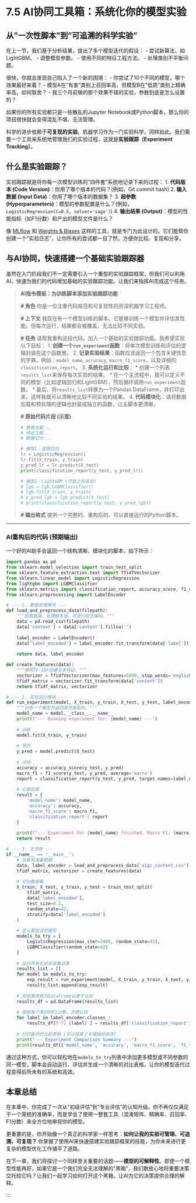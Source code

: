 # 7.5 AI协同工具箱：系统化你的模型实验

::: {.callout-caution title="AI协同工具箱：系统化你的模型实验" icon="fas fa-toolbox"}

## 从"一次性脚本"到"可追溯的科学实验"

在上一节，我们基于分析结果，提出了多个模型迭代的假设：
-   尝试新算法，如LightGBM。
-   调整模型参数。
-   使用不同的特征工程方法。
-   处理类别不平衡问题。

很快，你就会发现自己陷入了一个新的困境：
-   你尝试了10个不同的模型，哪个效果最好来着？
-   模型A在"有害"类别上召回率高，但模型B在"低质"类别上精确率高，如何取舍？
-   我三个月前做的那个效果不错的实验，参数到底是怎么设置的？

如果你的所有实验都只是一些散乱的Jupyter Notebook或Python脚本，那么你的项目很快就会变得混乱不堪、无法管理。

科学的进步依赖于**可复现的实验**。机器学习作为一门实验科学，同样如此。我们需要一个工具来系统地管理我们的实验过程，这就是**实验跟踪（Experiment Tracking）**。

## 什么是实验跟踪？

实验跟踪就是将你每一次模型训练的"四件套"系统地记录下来的过程：
1.  **代码版本 (Code Version)**：你用了哪个版本的代码？(例如，Git commit hash)
2.  **输入数据 (Input Data)**：你用了哪个版本的数据集？
3.  **超参数 (Hyperparameters)**：模型的参数配置是什么？(例如，`LogisticRegression(C=0.5, solver='saga')`)
4.  **输出结果 (Output)**：模型的性能指标（如F1分数）和产出的模型文件是什么？

像 [MLflow](https://mlflow.org/) 和 [Weights & Biases](https://wandb.ai/) 这样的工具，就是专门为此设计的。它们能帮你创建一个"实验日志"，让你所有的尝试都一目了然，方便你比较、复现和分享。

## 与AI协同，快速搭建一个基础实验跟踪器

虽然在入门阶段我们不一定需要引入一个重型的实验跟踪框架，但我们可以利用AI，快速为我们的代码增加基础的实验跟踪功能。让我们来指挥AI完成这个任务。

> **AI指令模板：为训练脚本添加实验跟踪功能**
>
> **# 角色**
> 你是一位注重代码规范和可复现性的资深机器学习工程师。
>
> **# 上下文**
> 我现在有一个模型训练的脚本。它能够训练一个模型并评估其性能。但每次运行，结果都会被覆盖，无法比较不同实验。
>
> **# 任务**
> 请帮我重构这段代码，加入一个基础的实验跟踪功能。我希望实现以下目标：
> 1.  **创建一个`run_experiment`函数**：将单次模型训练和评估的逻辑封装在这个函数里。
> 2.  **记录实验结果**：函数应该返回一个包含关键信息的字典，例如：`model_name`, `accuracy`, `macro_f1_score`，以及详细的 `classification_report`。
> 3.  **系统化运行和比较**：
>     *   创建一个列表`results_list`来保存每次实验的结果。
>     *   在一个主流程中，我可以定义不同的模型（比如逻辑回归和LightGBM），然后循环调用`run_experiment`函数。
>     *   最后，将`results_list`转换为一个Pandas DataFrame，并打印出来，这样我就可以清晰地比较不同实验的结果。
> 4.  **代码模块化**：请将数据加载和预处理的逻辑也封装成独立的函数，让主脚本更清晰。
>
> **# 原始代码片段 (示意)**
> ```python
> # 数据加载...
> # 特征工程...
> # 数据切分...
>
> # 模型1：逻辑回归
> lr = LogisticRegression()
> lr.fit(X_train, y_train)
> y_pred_lr = lr.predict(X_test)
> print(classification_report(y_test, y_pred_lr))
>
> # 模型2：LightGBM (可能之后会加)
> # lgb = lgb.LGBMClassifier()
> # lgb.fit(X_train, y_train)
> # y_pred_lgb = lgb.predict(X_test)
> # print(classification_report(y_test, y_pred_lgb))
> ```
>
> **# 输出格式**
> 提供一个完整的、重构后的、可以直接运行的Python脚本。

---

### AI重构后的代码 (预期输出)

一个好的AI助手会返回一个结构清晰、模块化的脚本，如下所示：

```python
import pandas as pd
from sklearn.model_selection import train_test_split
from sklearn.feature_extraction.text import TfidfVectorizer
from sklearn.linear_model import LogisticRegression
from lightgbm import LGBMClassifier
from sklearn.metrics import classification_report, accuracy_score, f1_score
from sklearn.preprocessing import LabelEncoder

# --- 1. 数据处理模块 ---
def load_and_preprocess_data(filepath):
    """加载数据，处理缺失值，并进行标签编码。"""
    data = pd.read_csv(filepath)
    data['content'] = data['content'].fillna('')
    
    label_encoder = LabelEncoder()
    data['label_encoded'] = label_encoder.fit_transform(data['label'])
    
    return data, label_encoder

def create_features(data):
    """使用TF-IDF创建文本特征。"""
    vectorizer = TfidfVectorizer(max_features=5000, stop_words='english')
    tfidf_matrix = vectorizer.fit_transform(data['content'])
    return tfidf_matrix, vectorizer

# --- 2. 实验运行模块 ---
def run_experiment(model, X_train, y_train, X_test, y_test, label_encoder):
    """训练一个模型并返回其性能指标。"""
    model_name = model.__class__.__name__
    print(f"--- Running experiment for: {model_name} ---")
    
    # 训练
    model.fit(X_train, y_train)
    
    # 预测
    y_pred = model.predict(X_test)
    
    # 评估
    accuracy = accuracy_score(y_test, y_pred)
    macro_f1 = f1_score(y_test, y_pred, average='macro')
    report = classification_report(y_test, y_pred, target_names=label_encoder.classes_, output_dict=True)
    
    # 记录结果
    result = {
        'model_name': model_name,
        'accuracy': accuracy,
        'macro_f1_score': macro_f1,
        'classification_report': report
    }
    
    print(f"--- Experiment for {model_name} finished. Macro F1: {macro_f1:.4f} ---\n")
    return result

# --- 3. 主流程 ---
if __name__ == '__main__':
    # 加载和准备数据
    data, label_encoder = load_and_preprocess_data('aigc_content.csv')
    tfidf_matrix, vectorizer = create_features(data)
    
    # 切分数据集
    X_train, X_test, y_train, y_test = train_test_split(
        tfidf_matrix, 
        data['label_encoded'], 
        test_size=0.2, 
        random_state=42, 
        stratify=data['label_encoded']
    )
    
    # 定义要尝试的模型
    models_to_try = [
        LogisticRegression(max_iter=1000, random_state=42),
        LGBMClassifier(random_state=42)
    ]
    
    # 运行所有实验并收集结果
    results_list = []
    for model in models_to_try:
        exp_result = run_experiment(model, X_train, y_train, X_test, y_test, label_encoder)
        results_list.append(exp_result)
        
    # 将结果转换为DataFrame以便于比较
    results_df = pd.DataFrame(results_list)
    
    # 提取每个类别的F1分数，方便比较
    for label in label_encoder.classes_:
        results_df[f'f1_{label}'] = results_df['classification_report'].apply(lambda x: x[label]['f1-score'])
        
    # 打印最终的比较表格 (可以按某个关键指标排序)
    print("--- Experiment Comparison Summary ---")
    print(results_df[['model_name', 'accuracy', 'macro_f1_score', 'f1_有害', 'f1_低质', 'f1_优质']].sort_values(by='macro_f1_score', ascending=False))

```
通过这种方式，你可以轻松地在`models_to_try`列表中添加更多模型或不同参数的同一模型，脚本会自动运行、评估并生成一个清晰的对比表格，让你的模型迭代过程变得前所未有的系统和高效。

## 本章总结

在本章中，你完成了一次从"初级评估"到"专业评估"的认知升级。你不再仅仅满足于一个笼统的准确率，而是学会了使用一整套工具（混淆矩阵、精确率、召回率、F1分数）来全方位地审视你的模型。

更重要的是，你开始像一个真正的科学家一样思考：**如何让我的实验可管理、可追溯、可复现？** 你掌握了使用AI来快速搭建实验跟踪框架的技能，为你未来进行更复杂的模型优化工作铺平了道路。

在下一章，我们将探讨一个同样至关重要的话题——**模型的可解释性**。即使一个模型性能再好，如果它是一个我们完全无法理解的"黑箱"，我们敢放心地将重要决策交托给它吗？让我们一起学习如何打开这个黑箱，让AI为它的决策提供合理的解释。
:::

::: 